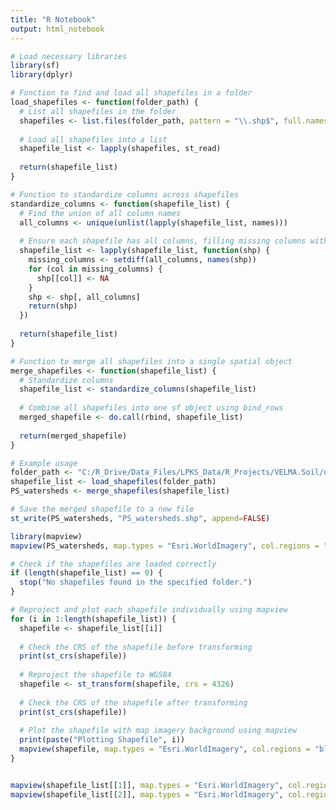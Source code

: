 ```yaml
---
title: "R Notebook"
output: html_notebook
---
```




```r
# Load necessary libraries
library(sf)
library(dplyr)

# Function to find and load all shapefiles in a folder
load_shapefiles <- function(folder_path) {
  # List all shapefiles in the folder
  shapefiles <- list.files(folder_path, pattern = "\\.shp$", full.names = TRUE)
  
  # Load all shapefiles into a list
  shapefile_list <- lapply(shapefiles, st_read)
  
  return(shapefile_list)
}

# Function to standardize columns across shapefiles
standardize_columns <- function(shapefile_list) {
  # Find the union of all column names
  all_columns <- unique(unlist(lapply(shapefile_list, names)))
  
  # Ensure each shapefile has all columns, filling missing columns with NA
  shapefile_list <- lapply(shapefile_list, function(shp) {
    missing_columns <- setdiff(all_columns, names(shp))
    for (col in missing_columns) {
      shp[[col]] <- NA
    }
    shp <- shp[, all_columns]
    return(shp)
  })
  
  return(shapefile_list)
}

# Function to merge all shapefiles into a single spatial object
merge_shapefiles <- function(shapefile_list) {
  # Standardize columns
  shapefile_list <- standardize_columns(shapefile_list)
  
  # Combine all shapefiles into one sf object using bind_rows
  merged_shapefile <- do.call(rbind, shapefile_list)
  
  return(merged_shapefile)
}

# Example usage
folder_path <- "C:/R_Drive/Data_Files/LPKS_Data/R_Projects/VELMA.Soil/data/raw_data/Watershed_vector-delineations/"  # Replace with your folder path
shapefile_list <- load_shapefiles(folder_path)
PS_watersheds <- merge_shapefiles(shapefile_list)

# Save the merged shapefile to a new file
st_write(PS_watersheds, "PS_watersheds.shp", append=FALSE)

```

```r
library(mapview)
mapview(PS_watersheds, map.types = "Esri.WorldImagery", col.regions = "blue", alpha.regions = 0.5)
```

```r

# Check if the shapefiles are loaded correctly
if (length(shapefile_list) == 0) {
  stop("No shapefiles found in the specified folder.")
}

# Reproject and plot each shapefile individually using mapview
for (i in 1:length(shapefile_list)) {
  shapefile <- shapefile_list[[i]]
  
  # Check the CRS of the shapefile before transforming
  print(st_crs(shapefile))
  
  # Reproject the shapefile to WGS84
  shapefile <- st_transform(shapefile, crs = 4326)
  
  # Check the CRS of the shapefile after transforming
  print(st_crs(shapefile))
  
  # Plot the shapefile with map imagery background using mapview
  print(paste("Plotting Shapefile", i))
  mapview(shapefile, map.types = "Esri.WorldImagery", col.regions = "blue", alpha.regions = 0.5)
}


mapview(shapefile_list[[1]], map.types = "Esri.WorldImagery", col.regions = "blue", alpha.regions = 0.5)
mapview(shapefile_list[[2]], map.types = "Esri.WorldImagery", col.regions = "blue", alpha.regions = 0.5)



```

